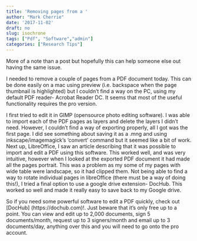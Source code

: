 ```yaml
---
title: 'Removing pages from a '
author: "Mark Cherrie"
date: '2017-11-02'
draft: no
slug: isochrone
tags: ["Pdf", "Software","admin"]
categories: ["Research Tips"]
---
```

More of a note than a post but hopefully this can help someone else out having the same issue. 

I needed to remove a couple of pages from a PDF document today. This can be done easily on a mac using preview (i.e. backspace when the page thumbnail is highlighted) but I couldn't find a way on the PC, using my default PDF reader- Acrobat Reader DC. It seems that most of the useful functionality requires the pro version. 

I first tried to edit it in GIMP (opensource photo editing software). I was able to import each of the PDF pages as layers and delete the layers I didn't need. However, I couldn't find a way of exporting properly, all I got was the first page. I did see something about saving it as a .mng and using inkscape/imagemagick's 'convert' command but it seemed like a bit of work. Next up, LibreOffice, I saw an article describing that it was possible to import and edit a PDF using this software. This worked well, and was very intuitive, however when I looked at the exported PDF document it had made all the pages portrait. This was a problem as my some of my pages with wide table were landscape, so it had clipped them. Not being able to find a way to rotate individual pages in libreOffice (there must be a way of doing this!), I tried a final option to use a google drive extension- DocHub. This worked so well and made it really easy to save back to my Google drive. 

So if you need some powerful software to edit a PDF quickly, check out [DocHub] (https://dochub.com)!. Just beware that it's only free up to a point. You can view and edit up to 2,000 documents, sign 5 documents/month, request up to 3 signers/month and email up to 3 documents/day, anything over this and you will need to go onto the pro account. 
  
  
  
  
  